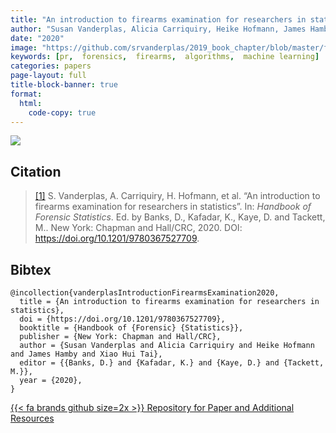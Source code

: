 ```yaml
---
title: "An introduction to firearms examination for researchers in statistics"
author: "Susan Vanderplas, Alicia Carriquiry, Heike Hofmann, James Hamby, Xiao Hui Tai"
date: "2020"
image: "https://github.com/srvanderplas/2019_book_chapter/blob/master/figure/Luger-Cutaway.png?raw=true"
keywords: [pr,  forensics,  firearms,  algorithms,  machine learning]
categories: papers
page-layout: full
title-block-banner: true
format:
  html:
    code-copy: true
---
```

 
![](https://github.com/srvanderplas/2019_book_chapter/blob/master/figure/Luger-Cutaway.png?raw=true){.preview-image}
 
## Citation
> <a name=bib-vanderplasIntroductionFirearmsExamination2020></a>[[1]](#cite-vanderplasIntroductionFirearmsExamination2020) S. Vanderplas, A. Carriquiry, H. Hofmann, et al. “An introduction to firearms examination for researchers in statistics”. In: _Handbook of Forensic Statistics_. Ed. by Banks, D., Kafadar, K., Kaye, D. and Tackett, M.. New York: Chapman and Hall/CRC, 2020. DOI: [https://doi.org/10.1201/9780367527709](https://doi.org/https%3A%2F%2Fdoi.org%2F10.1201%2F9780367527709).

::: {.callout-note collapse='true'}
## Bibtex
```
@incollection{vanderplasIntroductionFirearmsExamination2020,
  title = {An introduction to firearms examination for researchers in statistics},
  doi = {https://doi.org/10.1201/9780367527709},
  booktitle = {Handbook of {Forensic} {Statistics}},
  publisher = {New York: Chapman and Hall/CRC},
  author = {Susan Vanderplas and Alicia Carriquiry and Heike Hofmann and James Hamby and Xiao Hui Tai},
  editor = {{Banks, D.} and {Kafadar, K.} and {Kaye, D.} and {Tackett, M.}},
  year = {2020},
}
```
:::




[{{< fa brands github size=2x >}} Repository for Paper and Additional Resources](https://github.com/srvanderplas/2019_book_chapter){.btn .btn-tip role="button"}
